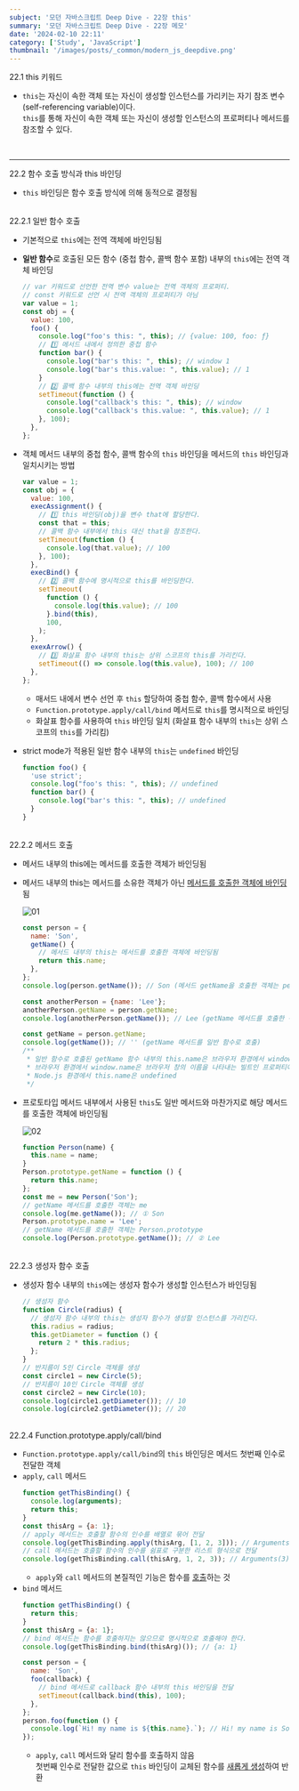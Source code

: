 ```yaml
---
subject: '모던 자바스크립트 Deep Dive - 22장 this'
summary: '모던 자바스크립트 Deep Dive - 22장 메모'
date: '2024-02-10 22:11'
category: ['Study', 'JavaScript']
thumbnail: '/images/posts/_common/modern_js_deepdive.png'
---
```



<Typography variant="h3" backgroundColor="gray">
  <span>22.1 this 키워드</span>
</Typography>

- `this`는 자신이 속한 객체 또는 자신이 생성할 인스턴스를 가리키는 자기 참조 변수 (<Typography color="gray400">self-referencing variable</Typography>)이다.  
  `this`를 통해 자신이 속한 객체 또는 자신이 생성할 인스턴스의 프로퍼티나 메서드를 참조할 수 있다.

<br />

---

<Typography variant="h3" backgroundColor="gray">
  <span>22.2 함수 호출 방식과 this 바인딩</span>
</Typography>

- `this` 바인딩은 함수 호출 방식에 의해 동적으로 결정됨

<br />

<Typography variant="h4">
  <span>22.2.1 일반 함수 호출</span>
</Typography>

- 기본적으로 `this`에는 전역 객체에 바인딩됨
- **일반 함수**로 호출된 모든 함수 (중첩 함수, 콜백 함수 포함) 내부의 `this`에는 전역 객체 바인딩

  ```js
  // var 키워드로 선언한 전역 변수 value는 전역 객체의 프로퍼티.
  // const 키워드로 선언 시 전역 객체의 프로퍼티가 아님
  var value = 1;
  const obj = {
    value: 100,
    foo() {
      console.log("foo's this: ", this); // {value: 100, foo: ƒ}
      // 1️⃣ 메서드 내에서 정의한 중첩 함수
      function bar() {
        console.log("bar's this: ", this); // window 1
        console.log("bar's this.value: ", this.value); // 1
      }
      // 2️⃣ 콜백 함수 내부의 this에는 전역 객체 바인딩
      setTimeout(function () {
        console.log("callback's this: ", this); // window
        console.log("callback's this.value: ", this.value); // 1
      }, 100);
    },
  };
  ```

- 객체 메서드 내부의 중첩 함수, 콜백 함수의 `this` 바인딩을 메서드의 `this` 바인딩과 일치시키는 방법
  ```js
  var value = 1;
  const obj = {
    value: 100,
    execAssignment() {
      // 1️⃣ this 바인딩(obj)을 변수 that에 할당한다.
      const that = this;
      // 콜백 함수 내부에서 this 대신 that을 참조한다.
      setTimeout(function () {
        console.log(that.value); // 100
      }, 100);
    },
    execBind() {
      // 2️⃣ 콜백 함수에 명시적으로 this를 바인딩한다.
      setTimeout(
        function () {
          console.log(this.value); // 100
        }.bind(this),
        100,
      );
    },
    exexArrow() {
      // 3️⃣ 화살표 함수 내부의 this는 상위 스코프의 this를 가리킨다.
      setTimeout(() => console.log(this.value), 100); // 100
    },
  };
  ```
  - 매서드 내에서 변수 선언 후 `this` 할당하여 중첩 함수, 콜백 함수에서 사용
  - `Function.prototype.apply/call/bind` 메서드로 `this`를 명시적으로 바인딩
  - 화살표 함수를 사용하여 `this` 바인딩 일치 (화살표 함수 내부의 `this`는 상위 스코프의 `this`를 가리킴)
- strict mode가 적용된 일반 함수 내부의 `this`는 `undefined` 바인딩
  ```js
  function foo() {
    'use strict';
    console.log("foo's this: ", this); // undefined
    function bar() {
      console.log("bar's this: ", this); // undefined
    }
  }
  ```

<br />

<Typography variant="h4">
  <span>22.2.2 메서드 호출</span>
</Typography>

- 메서드 내부의 this에는 메서드를 호출한 객체가 바인딩됨
- 메서드 내부의 this는 메서드를 소유한 객체가 아닌 <u>메서드를 호출한 객체에 바인딩</u>됨

  ![01](/images/posts/2024-02-10-modern_js_23/01.png?width=1000)

  ```js
  const person = {
    name: 'Son',
    getName() {
      // 메서드 내부의 this는 메서드를 호출한 객체에 바인딩됨
      return this.name;
    },
  };
  console.log(person.getName()); // Son (메서드 getName을 호출한 객체는 person)

  const anotherPerson = {name: 'Lee'};
  anotherPerson.getName = person.getName;
  console.log(anotherPerson.getName()); // Lee (getName 메서드를 호출한 객체는 anotherPerson)

  const getName = person.getName;
  console.log(getName()); // '' (getName 메서드를 일반 함수로 호출)
  /**
   * 일반 함수로 호출된 getName 함수 내부의 this.name은 브라우저 환경에서 window.name과 같음
   * 브라우저 환경에서 window.name은 브라우저 창의 이름을 나타내는 빌트인 프로퍼티이며 기본값은 ''
   * Node.js 환경에서 this.name은 undefined
   */
  ```

- 프로토타입 메서드 내부에서 사용된 `this`도 일반 메서드와 마찬가지로 해당 메서드를 호출한 객체에 바인딩됨

  ![02](/images/posts/2024-02-10-modern_js_23/02.png?width=1000)

  ```js
  function Person(name) {
    this.name = name;
  }
  Person.prototype.getName = function () {
    return this.name;
  };
  const me = new Person('Son');
  // getName 메서드를 호출한 객체는 me
  console.log(me.getName()); // ① Son
  Person.prototype.name = 'Lee';
  // getName 메서드를 호출한 객체는 Person.prototype
  console.log(Person.prototype.getName()); // ② Lee
  ```

<br />

<Typography variant="h4">
  <span>22.2.3 생성자 함수 호출</span>
</Typography>

- 생성자 함수 내부의 `this`에는 생성자 함수가 생성할 인스턴스가 바인딩됨

  ```js
  // 생성자 함수
  function Circle(radius) {
    // 생성자 함수 내부의 this는 생성자 함수가 생성할 인스턴스를 가리킨다.
    this.radius = radius;
    this.getDiameter = function () {
      return 2 * this.radius;
    };
  }
  // 반지름이 5인 Circle 객체를 생성
  const circle1 = new Circle(5);
  // 반지름이 10인 Circle 객체를 생성
  const circle2 = new Circle(10);
  console.log(circle1.getDiameter()); // 10
  console.log(circle2.getDiameter()); // 20
  ```

<br />

<Typography variant="h4">
  <span>22.2.4 Function.prototype.apply/call/bind</span>
</Typography>

- `Function.prototype.apply/call/bind`의 `this` 바인딩은 메서드 첫번째 인수로 전달한 객체
- `apply`, `call` 메서드
  ```js
  function getThisBinding() {
    console.log(arguments);
    return this;
  }
  const thisArg = {a: 1};
  // apply 메서드는 호출할 함수의 인수를 배열로 묶어 전달
  console.log(getThisBinding.apply(thisArg, [1, 2, 3])); // Arguments(3) [1, 2, 3, callee: ƒ, Symbol(Symbol.iterator): ƒ] // {a: 1}
  // call 메서드는 호출할 함수의 인수를 쉼표로 구분한 리스트 형식으로 전달
  console.log(getThisBinding.call(thisArg, 1, 2, 3)); // Arguments(3) [1, 2, 3, callee: ƒ, Symbol(Symbol.iterator): ƒ] // {a: 1}
  ```
  - `apply`와 `call` 메서드의 본질적인 기능은 함수를 <u>호출</u>하는 것
- `bind` 메서드
  ```js
  function getThisBinding() {
    return this;
  }
  const thisArg = {a: 1};
  // bind 메서드는 함수를 호출하지는 않으므로 명시적으로 호출해야 한다.
  console.log(getThisBinding.bind(thisArg)()); // {a: 1}

  const person = {
    name: 'Son',
    foo(callback) {
      // bind 메서드로 callback 함수 내부의 this 바인딩을 전달
      setTimeout(callback.bind(this), 100);
    },
  };
  person.foo(function () {
    console.log(`Hi! my name is ${this.name}.`); // Hi! my name is Son.
  });
  ```
  - `apply`, `call` 메서드와 달리 함수를 호출하지 않음  
    첫번째 인수로 전달한 값으로 `this` 바인딩이 교체된 함수를 <u>새롭게 생성</u>하여 반환
